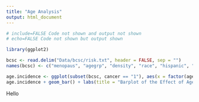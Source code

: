```yaml
---
title: "Age Analysis"
output: html_document
---
```


```r
# include=FALSE Code not shown and output not shown
# echo=FALSE Code not shown but output shown

library(ggplot2)

bcsc <- read.delim("Data/bcsc/risk.txt", header = FALSE, sep = "")
names(bcsc) <- c("menopaus", "agegrp", "density", "race", "hispanic", "bmi", "agefirst", "nrelbc", "brstproc", "lastmamm", "surgmeno", "hrt", "invasive", "cancer", "training", "count")
```

```r
age.incidence <- ggplot(subset(bcsc, cancer == "1"), aes(x = factor(agegrp, labels = c("35-39", "40-44", "45-49", "50-54", "55-59", "60-64", "65-69", "70-74", "75-79", "80-84"))))
age.incidence + geom_bar() + labs(title = "Barplot of the Effect of Age on Incidence", x = "Age", y = "Frequency")
```

Hello